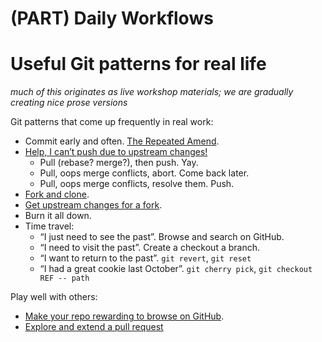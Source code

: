# (PART) Daily Workflows {-} 

# Useful Git patterns for real life {#workflows-intro .unnumbered}

*much of this originates as live workshop materials; we are gradually creating nice prose versions*

Git patterns that come up frequently in real work:

  * Commit early and often. [The Repeated Amend](#repeated-amend).
  * [Help, I can't push due to upstream changes!](#pull-tricky)
    - Pull (rebase? merge?), then push. Yay. 
    - Pull, oops merge conflicts, abort. Come back later.
    - Pull, oops merge conflicts, resolve them. Push.
  * [Fork and clone](#fork-and-clone).
  * [Get upstream changes for a fork](#upstream-changes).
  * Burn it all down.
  * Time travel:
    - "I just need to see the past". Browse and search on GitHub.
    - "I need to visit the past". Create a checkout a branch.
    - "I want to return to the past". `git revert`, `git reset`
    - "I had a great cookie last October". `git cherry pick`, `git checkout REF -- path`

Play well with others:

  * [Make your repo rewarding to browse on GitHub](#workflows-browsability).
  * [Explore and extend a pull request](#pr-extend)

